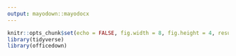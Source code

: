 ```yaml
---
output: mayodown::mayodocx
---
```


```r
knitr::opts_chunk$set(echo = FALSE, fig.width = 8, fig.height = 4, results = 'asis', dpi = 600)
library(tidyverse)
library(officedown)
```


```r

```
